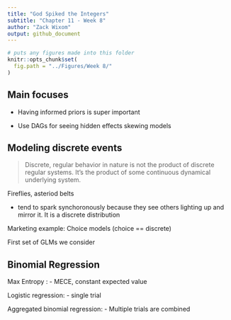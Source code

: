 ```yaml
---
title: "God Spiked the Integers"
subtitle: "Chapter 11 - Week 8"
author: "Zack Wixom"
output: github_document
---
```


```r
# puts any figures made into this folder
knitr::opts_chunk$set(
  fig.path = "../Figures/Week 8/"
)
```

## Main focuses

- Having informed priors is super important

- Use DAGs for seeing hidden effects skewing models

## Modeling discrete events

> Discrete, regular behavior in nature is not the product of discrete regular systems. It's the product of some continuous dynamical underlying system.

Fireflies, asteriod belts

- tend to spark synchoronously because they see others lighting up and mirror it. It is a discrete distribution

Marketing example: Choice models (choice == discrete) 

First set of GLMs we consider

## Binomial Regression

Max Entropy : 
- MECE, constant expected value

Logistic regression:
- single trial

Aggregated binomial regression:
- Multiple trials are combined




